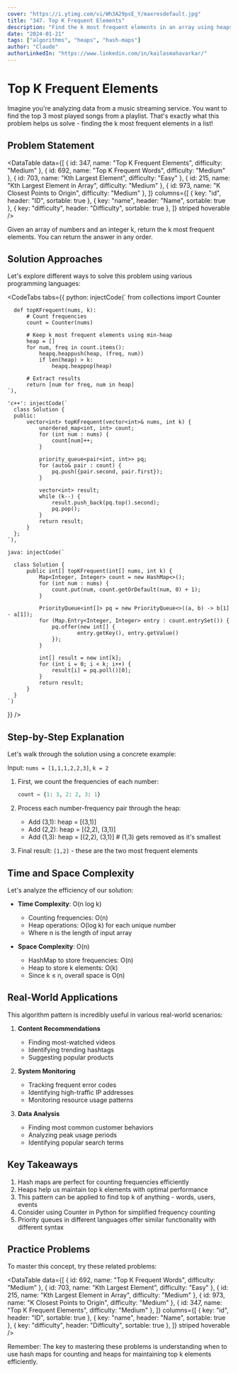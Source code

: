 ```yaml
---
cover: "https://i.ytimg.com/vi/Wh3A29psE_Y/maxresdefault.jpg"
title: "347. Top K Frequent Elements"
description: "Find the k most frequent elements in an array using heaps and hash maps."
date: "2024-01-21"
tags: ["algorithms", "heaps", "hash-maps"]
author: "Claude"
authorLinkedIn: "https://www.linkedin.com/in/kailasmahavarkar/"
---
```



# Top K Frequent Elements

Imagine you're analyzing data from a music streaming service. You want to find the top 3 most played songs from a playlist. That's exactly what this problem helps us solve - finding the k most frequent elements in a list!

## Problem Statement

<DataTable
	data={[
		{ id: 347, name: "Top K Frequent Elements", difficulty: "Medium" },
		{ id: 692, name: "Top K Frequent Words", difficulty: "Medium" },
		{ id: 703, name: "Kth Largest Element", difficulty: "Easy" },
		{ id: 215, name: "Kth Largest Element in Array", difficulty: "Medium" },
		{ id: 973, name: "K Closest Points to Origin", difficulty: "Medium" },
	]}
	columns={[
		{ key: "id", header: "ID", sortable: true },
		{ key: "name", header: "Name", sortable: true },
		{ key: "difficulty", header: "Difficulty", sortable: true },
	]}
	striped
	hoverable
/>

Given an array of numbers and an integer k, return the k most frequent elements. You can return the answer in any order.

<SingleImg src="https://i.imgur.com/7SwFIHZ.png" alt="Top K Frequent Elements" imageWidth="100%" />

## Solution Approaches

Let's explore different ways to solve this problem using various programming languages:

<CodeTabs
  tabs={{
    python: injectCode(`
      from collections import Counter

      def topKFrequent(nums, k):
          # Count frequencies
          count = Counter(nums)

          # Keep k most frequent elements using min-heap
          heap = []
          for num, freq in count.items():
              heapq.heappush(heap, (freq, num))
              if len(heap) > k:
                  heapq.heappop(heap)

          # Extract results
          return [num for freq, num in heap]
    `),

    'c++': injectCode(`
      class Solution {
      public:
          vector<int> topKFrequent(vector<int>& nums, int k) {
              unordered_map<int, int> count;
              for (int num : nums) {
                  count[num]++;
              }

              priority_queue<pair<int, int>> pq;
              for (auto& pair : count) {
                  pq.push({pair.second, pair.first});
              }

              vector<int> result;
              while (k--) {
                  result.push_back(pq.top().second);
                  pq.pop();
              }
              return result;
          }
      };
    `),

    java: injectCode(`

      class Solution {
          public int[] topKFrequent(int[] nums, int k) {
              Map<Integer, Integer> count = new HashMap<>();
              for (int num : nums) {
                  count.put(num, count.getOrDefault(num, 0) + 1);
              }

              PriorityQueue<int[]> pq = new PriorityQueue<>((a, b) -> b[1] - a[1]);
              for (Map.Entry<Integer, Integer> entry : count.entrySet()) {
                  pq.offer(new int[] {
                          entry.getKey(), entry.getValue()
                  });
              }

              int[] result = new int[k];
              for (int i = 0; i < k; i++) {
                  result[i] = pq.poll()[0];
              }
              return result;
          }
      }
    `)

}}
/>

## Step-by-Step Explanation

Let's walk through the solution using a concrete example:

Input: `nums = [1,1,1,2,2,3]`, `k = 2`

1. First, we count the frequencies of each number:

    ```python
    count = {1: 3, 2: 2, 3: 1}
    ```

2. Process each number-frequency pair through the heap:

    - Add (3,1): heap = [(3,1)]
    - Add (2,2): heap = [(2,2), (3,1)]
    - Add (1,3): heap = [(2,2), (3,1)] # (1,3) gets removed as it's smallest

3. Final result: `[1,2]` - these are the two most frequent elements

## Time and Space Complexity

Let's analyze the efficiency of our solution:

- **Time Complexity**: O(n log k)

    - Counting frequencies: O(n)
    - Heap operations: O(log k) for each unique number
    - Where n is the length of input array

- **Space Complexity**: O(n)
    - HashMap to store frequencies: O(n)
    - Heap to store k elements: O(k)
    - Since k ≤ n, overall space is O(n)

## Real-World Applications

This algorithm pattern is incredibly useful in various real-world scenarios:

1. **Content Recommendations**

    - Finding most-watched videos
    - Identifying trending hashtags
    - Suggesting popular products

2. **System Monitoring**

    - Tracking frequent error codes
    - Identifying high-traffic IP addresses
    - Monitoring resource usage patterns

3. **Data Analysis**
    - Finding most common customer behaviors
    - Analyzing peak usage periods
    - Identifying popular search terms

## Key Takeaways

1. Hash maps are perfect for counting frequencies efficiently
2. Heaps help us maintain top k elements with optimal performance
3. This pattern can be applied to find top k of anything - words, users, events
4. Consider using Counter in Python for simplified frequency counting
5. Priority queues in different languages offer similar functionality with different syntax

## Practice Problems

To master this concept, try these related problems:

<DataTable
	data={[
		{ id: 692, name: "Top K Frequent Words", difficulty: "Medium" },
		{ id: 703, name: "Kth Largest Element", difficulty: "Easy" },
		{ id: 215, name: "Kth Largest Element in Array", difficulty: "Medium" },
		{ id: 973, name: "K Closest Points to Origin", difficulty: "Medium" },
		{ id: 347, name: "Top K Frequent Elements", difficulty: "Medium" },
	]}
	columns={[
		{ key: "id", header: "ID", sortable: true },
		{ key: "name", header: "Name", sortable: true },
		{ key: "difficulty", header: "Difficulty", sortable: true },
	]}
	striped
	hoverable
/>

Remember: The key to mastering these problems is understanding when to use hash maps for counting and heaps for maintaining top k elements efficiently.
